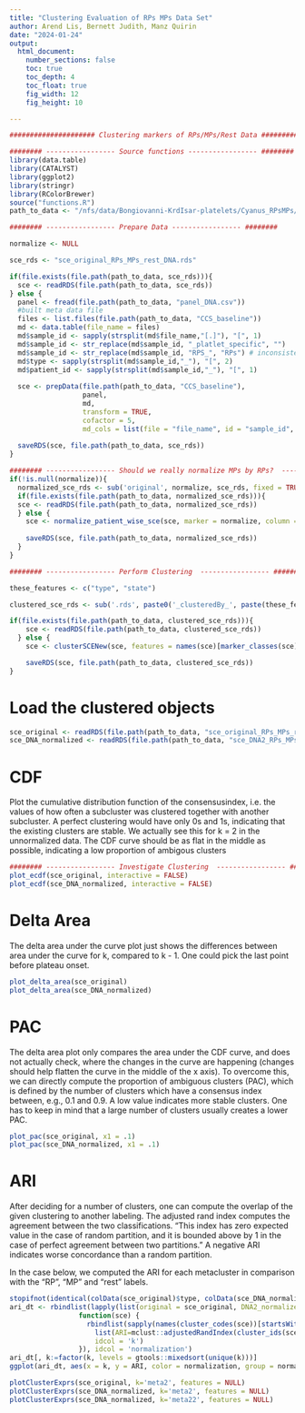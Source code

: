 ```yaml
---
title: "Clustering Evaluation of RPs MPs Data Set"
author: Arend Lis, Bernett Judith, Manz Quirin
date: "2024-01-24"
output: 
  html_document:
    number_sections: false
    toc: true
    toc_depth: 4
    toc_float: true
    fig_width: 12
    fig_height: 10

---
```


```r
##################### Clustering markers of RPs/MPs/Rest Data #####################

######## ----------------- Source functions ----------------- ########
library(data.table)
library(CATALYST)
library(ggplot2)
library(stringr)
library(RColorBrewer)
source("functions.R")
path_to_data <- "/nfs/data/Bongiovanni-KrdIsar-platelets/Cyanus_RPsMPs/data/"
```


```r
######## ----------------- Prepare Data ----------------- ########

normalize <- NULL

sce_rds <- "sce_original_RPs_MPs_rest_DNA.rds"

if(file.exists(file.path(path_to_data, sce_rds))){
  sce <- readRDS(file.path(path_to_data, sce_rds))
} else {
  panel <- fread(file.path(path_to_data, "panel_DNA.csv"))
  #built meta data file
  files <- list.files(file.path(path_to_data, "CCS_baseline"))
  md <- data.table(file_name = files)
  md$sample_id <- sapply(strsplit(md$file_name,"[.]"), "[", 1)
  md$sample_id <- str_replace(md$sample_id, "_platlet_specific", "")
  md$sample_id <- str_replace(md$sample_id, "RPS_", "RPs") # inconsistent naming of files
  md$type <- sapply(strsplit(md$sample_id,"_"), "[", 2)
  md$patient_id <- sapply(strsplit(md$sample_id,"_"), "[", 1) 
  
  sce <- prepData(file.path(path_to_data, "CCS_baseline"), 
                  panel, 
                  md, 
                  transform = TRUE,
                  cofactor = 5,
                  md_cols = list(file = "file_name", id = "sample_id", factors = c("type", "patient_id")))
  
  saveRDS(sce, file.path(path_to_data, sce_rds))
}
```


```r
######## ----------------- Should we really normalize MPs by RPs?  ----------------- ########
if(!is.null(normalize)){
  normalized_sce_rds <- sub('original', normalize, sce_rds, fixed = TRUE)
  if(file.exists(file.path(path_to_data, normalized_sce_rds))){
  sce <- readRDS(file.path(path_to_data, normalized_sce_rds))
  } else {
    sce <- normalize_patient_wise_sce(sce, marker = normalize, column = "type", ain = "exprs", aout = "exprs")
  
    saveRDS(sce, file.path(path_to_data, normalized_sce_rds))
  }
}
```


```r
######## ----------------- Perform Clustering  ----------------- ########

these_features <- c("type", "state")

clustered_sce_rds <- sub('.rds', paste0('_clusteredBy_', paste(these_features, collapse="-"), '.rds'), ifelse(is.null(normalize), sce_rds, normalized_sce_rds), fixed = TRUE)

if(file.exists(file.path(path_to_data, clustered_sce_rds))){
    sce <- readRDS(file.path(path_to_data, clustered_sce_rds))
  } else {
    sce <- clusterSCENew(sce, features = names(sce)[marker_classes(sce) %in% these_features], seed = 1234, xdim = 20, ydim = 20, maxK = 50)

    saveRDS(sce, file.path(path_to_data, clustered_sce_rds))
}
```
# Load the clustered objects
```r
sce_original <- readRDS(file.path(path_to_data, "sce_original_RPs_MPs_rest_DNA_clusteredBy_type-state.rds"))
sce_DNA_normalized <- readRDS(file.path(path_to_data, "sce_DNA2_RPs_MPs_rest_DNA_clusteredBy_type-state.rds"))
```

# CDF
Plot the cumulative distribution function of the consensusindex, i.e. the values of how often a subcluster was clustered together with another subcluster. A perfect clustering would have only 0s and 1s, indicating that the existing clusters are stable. 
We actually see this for k = 2 in the unnormalized data.
The CDF curve should be as flat in the middle as possible, indicating a low proportion of ambigous clusters

```r
######## ----------------- Investigate Clustering  ----------------- ########
plot_ecdf(sce_original, interactive = FALSE)
plot_ecdf(sce_DNA_normalized, interactive = FALSE)
```

# Delta Area
The delta area under the curve plot just shows the differences between area under the curve for k, compared to k - 1. One could pick the last point before plateau onset.
```r
plot_delta_area(sce_original)
plot_delta_area(sce_DNA_normalized)
```

# PAC
The delta area plot only compares the area under the CDF curve, and does not actually check, where the changes in the curve are happening (changes should help flatten the curve in the middle of the x axis). To overcome this, we can directly compute the proportion of ambiguous clusters (PAC), which is defined by the number of clusters which have a consensus index between, e.g., 0.1 and 0.9. A low value indicates more stable clusters. One has to keep in mind that a large number of clusters usually creates a lower PAC.
```r
plot_pac(sce_original, x1 = .1)
plot_pac(sce_DNA_normalized, x1 = .1)
```
# ARI
After deciding for a number of clusters, one can compute the overlap of the given clustering to another labeling. The adjusted rand index computes the agreement between the two classifications. "This index has zero expected value in the case of random partition, and it is bounded above by 1 in the case of perfect agreement between two partitions." A negative ARI indicates worse concordance than a random partition.

In the case below, we computed the ARI for each metacluster in comparison with the "RP", "MP" and "rest" labels.

```r
stopifnot(identical(colData(sce_original)$type, colData(sce_DNA_normalized)$type))
ari_dt <- rbindlist(lapply(list(original = sce_original, DNA2_normalized = sce_DNA_normalized),
                 function(sce) {
                   rbindlist(sapply(names(cluster_codes(sce))[startsWith(names(cluster_codes(sce)), 'meta')], function(code)
                     list(ARI=mclust::adjustedRandIndex(cluster_ids(sce, k = code), colData(sce)$type)), simplify = FALSE),
                     idcol = 'k')
                 }), idcol = 'normalization')
ari_dt[, k:=factor(k, levels = gtools::mixedsort(unique(k)))]
ggplot(ari_dt, aes(x = k, y = ARI, color = normalization, group = normalization)) + geom_point() + geom_line() + theme(axis.text.x = element_text(angle = 45, hjust = 1))
```

```r
plotClusterExprs(sce_original, k='meta2', features = NULL)
plotClusterExprs(sce_DNA_normalized, k='meta2', features = NULL)
plotClusterExprs(sce_DNA_normalized, k='meta22', features = NULL)
```


